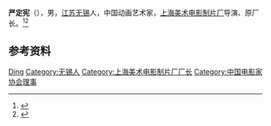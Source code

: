 '''严定宪'''（{{bd|1936年|9月|}}），男，[[江苏|江苏]][[无锡|无锡]]人，中国动画艺术家，[[上海美术电影制片厂|上海美术电影制片厂]]导演、原厂长。<ref>{{Cite book|title=中国电影电视艺术家辞典|author=何厚桢主编|publisher=中国学术期刊（光盘版）电子杂志社|year=2007|isbn=|location=北京|pages=}}</ref><ref>{{Cite book|title=无锡名人辞典|author=赵永良主编; 徐暐, 张海保, 徐明明副主编|publisher=南京大学出版社|year=1989|isbn=|location=南京|pages=}}</ref>

== 参考资料 ==
{{reflist}}

{{Navboxes
| title  = 严定宪在[[中国电影家协会|中国电影家协会]]的职务
| list1  =
{{中国电影家协会第五届理事会}}
}}

{{Authority control}}
{{DEFAULTSORT:Yan严}}
[[Category:严姓|Ding]]
[[Category:无锡人|Category:无锡人]]
[[Category:上海美术电影制片厂厂长|Category:上海美术电影制片厂厂长]]
[[Category:中国电影家协会理事|Category:中国电影家协会理事]]

{{中国人物小作品}}